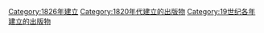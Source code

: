 {{Cat topic in year| topic=建立的出版物| year=1826}}

[[Category:1826年建立|Category:1826年建立]]
[[Category:1820年代建立的出版物|Category:1820年代建立的出版物]]
[[Category:19世纪各年建立的出版物|Category:19世纪各年建立的出版物]]